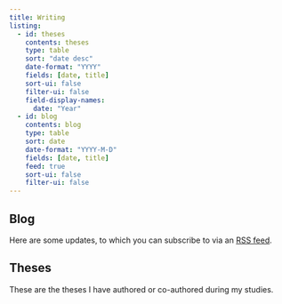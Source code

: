 ```yaml
---
title: Writing
listing: 
  - id: theses
    contents: theses
    type: table
    sort: "date desc"
    date-format: "YYYY"
    fields: [date, title]
    sort-ui: false
    filter-ui: false
    field-display-names:
      date: "Year"
  - id: blog
    contents: blog
    type: table
    sort: date
    date-format: "YYYY-M-D"
    fields: [date, title]
    feed: true
    sort-ui: false
    filter-ui: false
---
```


## Blog

Here are some updates, to which you can subscribe to via an 
[RSS feed](https://mackrics.com/blog.xml).


:::{#blog}
:::

## Theses

These are the theses I have authored or co-authored during my studies.

:::{#theses}
:::
